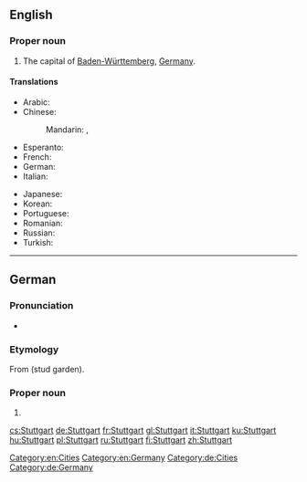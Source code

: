 ==English==
{{wikipedia}}

===Proper noun===
{{en-proper noun}}

# The capital of [[Baden-Württemberg]], [[Germany]].

====Translations====
{{trans-top|a city in Germany}}
* Arabic: {{t-|ar|شتوتغارت|m|tr=shtutghart|sc=Arab}}
* Chinese:
*: Mandarin: {{t|cmn|斯圖加特|sc=Hani}}, {{t|cmn|斯图加特|tr=Sītújiātè|sc=Hani}}
* Esperanto: {{t-|eo|Stutgarto}}
* French: {{t+|fr|Stuttgart|m}}
* German: {{t+|de|Stuttgart|n}}
* Italian: {{t+|it|Stoccarda|f}}
{{trans-mid}}
* Japanese: {{t-|ja|シュトゥットガルト|tr=Shututtogaruto|sc=Jpan}}
* Korean: {{t-|ko|슈투트가르트|tr=Syututeugareuteu|sc=Kore}}
* Portuguese: {{t-|pt|Estugarda|f}}
* Romanian: {{t-|ro|Stuttgart}}
* Russian: {{t-|ru|Штутгарт|m|tr=Štútgart|sc=Cyrl}}
* Turkish: {{t-|tr|Stuttgart}}
{{trans-bottom}}

[[Category:en:Cities]]
[[Category:en:Germany]]

----

==German==
{{wikipedia|lang=de}}

===Pronunciation===
*{{audio|De-Stuttgart.OGG|audio}}

===Etymology===
From {{etyl|goh|de}} {{term|stuotgarten|lang=goh}} (stud garden).

===Proper noun===
{{de-proper noun|g=n}}

# {{l|en|Stuttgart}}

[[Category:de:Cities]]
[[Category:de:Germany]]

[[cs:Stuttgart]]
[[de:Stuttgart]]
[[fr:Stuttgart]]
[[gl:Stuttgart]]
[[it:Stuttgart]]
[[ku:Stuttgart]]
[[hu:Stuttgart]]
[[pl:Stuttgart]]
[[ru:Stuttgart]]
[[fi:Stuttgart]]
[[zh:Stuttgart]]